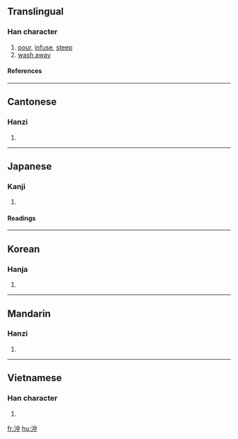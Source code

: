 {{see|冲|盅}}

==Translingual==
===Han character===
{{Han char|rn=85|rad=水|as=04|sn=7|four=3510<sub>6</sub>|canj=水中 (EL)}}
# [[pour]], [[infuse]], [[steep]]
# [[wash away]]
====References====
{{Han ref|kx=0611.180|dkj=17209|dj=1004.080|hdz=31565.030|uh=6C96|ud=27798|bh=A852|bd=43090}}
----
==Cantonese==
===Hanzi===
{{yue-hanzi|jyut=|y=chung1}}
# {{defn|Cantonese}}
----
==Japanese==
===Kanji===
{{ja-kanji|grade=c|rs=水04}}
# {{defn|Japanese}} 
====Readings====
{{ja-readings|on=[[ちゅう]] (chū)|kun=[[おき]] (oki; [[offing]]), [[わく]] (waku)}}
----
==Korean==
===Hanja===
{{ko-hanja|hangeul=충|eumhun=|rv=chung|mr=ch'ung|y=chwung}}
# {{defn|Korean}}
----
==Mandarin==
===Hanzi===
{{cmn-hanzi|sim=冲|pin=[[chōng]] (chong1), [[shà]] (sha4), [[suō]] (suo1)|wg=ch'ung<sup>1</sup>, sha<sup>4</sup>, so<sup>1</sup>}}
# {{defn|Mandarin}}
----
==Vietnamese==
===Han character===
{{vi-hantu|trùng}}
# {{defn|Vietnamese}}

[[fr:沖]]
[[hu:沖]]